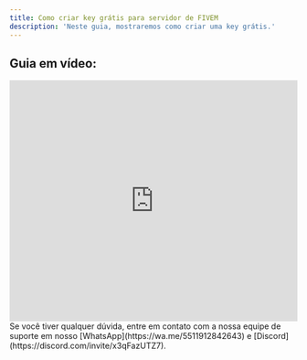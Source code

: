 ```yaml
---
title: Como criar key grátis para servidor de FIVEM
description: 'Neste guia, mostraremos como criar uma key grátis.'
---
```


## Guia em vídeo:
<iframe
  width="100%"
  height="422"
  src="https://www.youtube.com/embed/3tgKTtOQUS8?si=cM_pWfy3kQcUcU3H"
  title="YouTube video player"
  frameborder="0"
  allow="accelerometer; autoplay; clipboard-write; encrypted-media; gyroscope; picture-in-picture"
  allowfullscreen
></iframe>

<Check>
Se você tiver qualquer dúvida, entre em contato com a nossa equipe de suporte
em nosso [WhatsApp](https://wa.me/5511912842643) 
e [Discord](https://discord.com/invite/x3qFazUTZ7).
</Check>